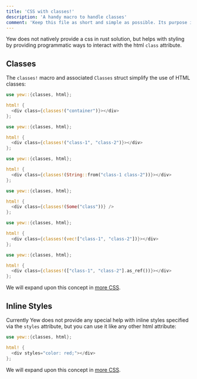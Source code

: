 ```yaml
---
title: 'CSS with classes!'
description: 'A handy macro to handle classes'
comment: 'Keep this file as short and simple as possible. Its purpose is to ease in the reader into components in Yew instead of providing proper API docs'
---
```



Yew does not natively provide a css in rust solution, but helps with styling by providing
programmatic ways to interact with the html `class` attribute.

## Classes

The `classes!` macro and associated `Classes` struct simplify the use of HTML classes:

<Tabs>
  <TabItem value="Literal" label="Literal">

```rust
use yew::{classes, html};

html! {
  <div class={classes!("container")}></div>
};
```

  </TabItem>
  <TabItem value="Multiple" label="Multiple">

```rust
use yew::{classes, html};

html! {
  <div class={classes!("class-1", "class-2")}></div>
};
```

  </TabItem>
  <TabItem value="String" label="String">

```rust
use yew::{classes, html};

html! {
  <div class={classes!(String::from("class-1 class-2"))}></div>
};
```

  </TabItem>
  <TabItem value="Optional" label="Optional">

```rust
use yew::{classes, html};

html! {
  <div class={classes!(Some("class"))} />
};
```

  </TabItem>
  <TabItem value="Vector" label="Vector">

```rust
use yew::{classes, html};

html! {
  <div class={classes!(vec!["class-1", "class-2"])}></div>
};
```

  </TabItem>
  <TabItem value="Slice" label="Slice">

```rust
use yew::{classes, html};

html! {
  <div class={classes!(["class-1", "class-2"].as_ref())}></div>
};
```

  </TabItem>
</Tabs>

We will expand upon this concept in [more CSS](../../more/css).

## Inline Styles

Currently Yew does not provide any special help with inline styles specified via the `styles` attribute,
but you can use it like any other html attribute:

```rust
use yew::{classes, html};

html! {
  <div styles="color: red;"></div>
};
```

We will expand upon this concept in [more CSS](../../more/css).
